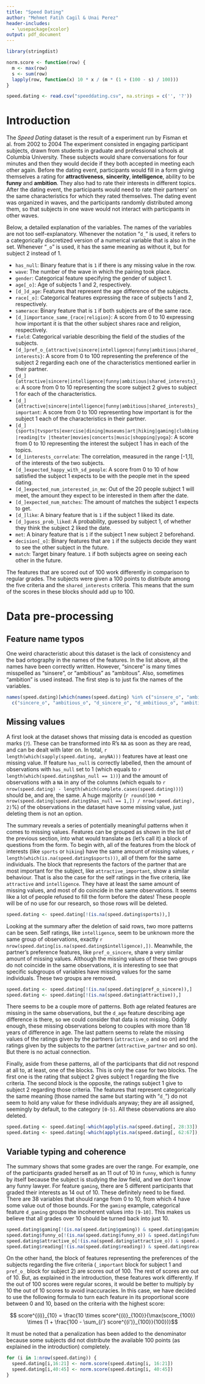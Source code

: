 ```yaml
---
title: "Speed Dating"
author: "Mehmet Fatih Cagil & Unai Perez"
header-includes:
  - \usepackage{xcolor}
output: pdf_document
---
```


```r
library(stringdist)

norm.score <- function(row) {
  m <- max(row)
  s <- sum(row)
  lapply(row, function(x) 10 * x / (m * (1 + (100 - s) / 100)))
}

speed.dating <- read.csv("speeddating.csv", na.strings = c('', '?'))
```

# Introduction

The _Speed Dating_ dataset is the result of a experiment run by Fisman et al. from 2002 to 2004 The experiment consisted in engaging participant subjects, drawn from students in graduate and professional schools at Columbia University. These subjects would share conversations for four minutes and then they would decide if they both accepted in meeting each other again. Before the dating event, participants would fill in a form giving themselves a rating for **attractiveness**, **sincerity**, **intelligence**, ability to be **funny** and **ambition**. They also had to rate their interests in different topics. After the dating event, the participants would need to rate their partners' on the same characteristics for which they rated themselves. The dating event was organized in waves, and the participants randomly distributed among them, so that subjects in one wave would not interact with participants in other waves.

Below, a detailed explanation of the variables. The names of the variables are not too self-explanatory. Whenever the notation "`d_`" is used, it refers to a categorically discretized version of a numerical variable that is also in the set. Whenever "`_o`" is used, it has the same meaning as without it, but for subject 2 instead of 1.

- `has_null`: Binary feature that is `1` if there is any missing value in the row.
- `wave`: The number of the wave in which the pairing took place.
- `gender`: Categorical feature specifying the gender of subject 1.
- `age[_o]`: Age of subjects 1 and 2, respectively.
- `[d_]d_age`: Features that represent the age difference of the subjects.
- `race[_o]`: Categorical features expressing the race of subjects 1 and 2, respectively.
- `samerace`: Binary feature that is `1` if both subjects are of the same race.
- `[d_]importance_same_{race|religion}`: A score from 0 to 10 expressing how important it is that the other subject shares race and religion, respectively.
- `field`: Categorical variable describing the field of the studies of the subjects.
- `[d_]pref_o_{attractive|sincere|intelligence|funny|ambitious|shared_interests}`: A score from 0 to 100 representing the preference of the subject 2 regarding each one of the characteristics mentioned earlier in their partner.
- `[d_]{attractive|sincere|intelligence|funny|ambitious|shared_interests}_o`: A score from 0 to 10 representing the score subject 2 gives to subject 1 for each of the characteristics.
- `[d_]{attractive|sincere|intelligence|funny|ambitious|shared_interests}_important`: A score from 0 to 100 representing how important is for the subject 1 each of the characteristics in their partner.
- `[d_]{sports|tvsports|exercise|dining|museums|art|hiking|gaming|clubbing|reading|tv |theater|movies|concerts|music|shopping|yoga}`: A score from 0 to 10 representing the interest the subject 1 has in each of the topics.
- `[d_]interests_correlate`: The correlation, measured in the range [-1,1], of the interests of the two subjects.
- `[d_]expected_happy_with_sd_people`: A score from 0 to 10 of how satisfied the subject 1 expects to be with the people met in the speed dating.
- `[d_]expected_num_interested_in_me`: Out of the 20 people subject 1 will meet, the amount they expect to be interested in them after the date.
- `[d_]expected_num_matches`: The amount of matches the subject 1 expects to get.
- `[d_]like`: A binary feature that is `1` if the subject 1 liked its date.
- `[d_]guess_prob_liked`: A probability, guessed by subject 1, of whether they think the subject 2 liked the date.
- `met`: A binary feature that is `1` if the subject 1 new subject 2 beforehand.
- `decision[_o]`: Binary features that are `1` if the subjects decide they want to see the other subject in the future.
- `match`: Target binary feature. `1` if both subjects agree on seeing each other in the future.

The features that are scored out of 100 work differently in comparison to regular grades. The subjects were given a 100 points to distribute among the five criteria and the `shared_interests` criteria. This means that the sum of the scores in these blocks should add up to 100.

# Data pre-processing

## Feature name typos

One weird characteristic about this dataset is the lack of consistency and the bad ortography in the names of the features. In the list above, all the names have been correctly written. However, "sincere" is many times misspelled as "sinsere", or "ambitious" as "ambitous". Also, sometimes "ambition" is used instead. The first step is to just fix the names of the variables.

```r
names(speed.dating)[which(names(speed.dating) %in% c("sinsere_o", "ambitous_o", "d_sinsere_o", "d_ambitous_o", "ambtition_important", "d_ambtition_important"))] <- 
  c("sincere_o", "ambitious_o", "d_sincere_o", "d_ambitious_o", "ambition_important", "d_ambition_important")
```

## Missing values

A first look at the dataset shows that missing data is encoded as question marks (`?`). These can be transformed into R's `NA` as soon as they are read, and can be dealt with later on. In total, `r length(which(sapply(speed.dating, anyNA)))` features have at least one missing value. If feature `has_null` is correctly labelled, then the amount of observations with `has_null` set to 1 (which equals to `r length(which(speed.dating$has_null == 1))`) and the amount of observations with a `NA` in any of the columns (which equals to `r nrow(speed.dating) - length(which(complete.cases(speed.dating)))`) should be, and are, the same. A huge majority (`r round(100 * nrow(speed.dating[speed.dating$has_null == 1,]) / nrow(speed.dating), 2)`%) of the observations in the dataset have some missing value, just deleting them is not an option.

The summary reveals a series of potentially meaningful patterns when it comes to missing values. Features can be grouped as shown in the list of the previous section, into what would translate as (let's call it) a block of questions from the form. To begin with, all of the features from the block of interests (like `sports` or `hiking`) have the same amount of missing values, `r length(which(is.na(speed.dating$sports)))`, all of them for the same individuals. The block that represents the factors of the partner that are most important for the subject, like `attractive_important`, show a similar behaviour. That is also the case for the self ratings in the five criteria, like `attractive` and `intelligence`. They have at least the same amount of missing values, and most of do coincide in the same observations. It seems like a lot of people refused to fill the form before the dates! These people will be of no use for our research, so those rows will be deleted.

```r
speed.dating <- speed.dating[!(is.na(speed.dating$sports)),]
```

Looking at the summary after the deletion of said rows, two more patterns can be seen. Self ratings, like `intelligence`, seem to be unknown more the same group of observations, exactly `r nrow(speed.dating[is.na(speed.dating$intelligence),])`. Meanwhile, the partner's preference features, like `pref_o_sincere`, share a very similar amount of missing values. Although the missing values of these two groups do not coincide in the same observations, it is interesting to see that specific subgroups of variables have missing values for the same individuals. These two groups are removed.

```r
speed.dating <- speed.dating[!(is.na(speed.dating$pref_o_sincere)),]
speed.dating <- speed.dating[!(is.na(speed.dating$attractive)),]
```

There seems to be a couple more of patterns. Both age related features are missing in the same observations, but the `d_age` feature describing age difference is there, so we could consider that data is not missing. Oddly enough, these missing observations belong to couples with more than 18 years of difference in age. The last pattern seems to relate the missing values of the ratings given by the partners (`attractive_o` and so on) and the ratings given by the subjects to the partner (`attractive_partner` and so on). But there is no actual connection.

Finally, aside from these patterns, all of the participants that did not respond at all to, at least, one of the blocks. This is only the case for two blocks. The first one is the rating that subject 2 gives subject 1 regarding the five criteria. The second block is the opposite, the ratings subject 1 give to subject 2 regarding those criteria. The features that represent categorically the same meaning (those named the same but starting with "`d_`") do not seem to hold any value for these individuals anyway; they are all assigned, seemingly by default, to the category `[0-5]`. All these observations are also deleted.

```r
speed.dating <- speed.dating[-which(apply(is.na(speed.dating[, 28:33]), 1, all)),]
speed.dating <- speed.dating[-which(apply(is.na(speed.dating[, 62:67]), 1, all)),]
```

\textcolor{red}{what do we do with the remaining missing values? Imputation?}

## Variable typing and coherence

The summary shows that some grades are over the range. For example, one of the participants graded herself as an 11 out of 10 in `funny`, which is funny by itself because the subject is studying the _law_ field, and we don't know any funny lawyer. For feature `gaming`, there are 5 different participants that graded their interests as 14 out of 10. These definitely need to be fixed. There are 38 variables that should range from 0 to 10, from which 4 have some value out of those bounds. For the `gaming` example, categorical feature `d_gaming` groups the incoherent values into `[9-10]`. This makes us believe that all grades over 10 should be turned back into just 10.

```r
speed.dating$gaming[!(is.na(speed.dating$gaming)) & speed.dating$gaming > 10] <- 10
speed.dating$funny_o[!(is.na(speed.dating$funny_o)) & speed.dating$funny_o > 10] <- 10
speed.dating$attractive_o[!(is.na(speed.dating$attractive_o)) & speed.dating$attractive_o > 10] <- 10
speed.dating$reading[!(is.na(speed.dating$reading)) & speed.dating$reading > 10] <- 10
```

On the other hand, the block of features representing the preferences of the subjects regarding the five criteria (`_important` block for subject 1 and `pref_o_` block for subject 2) are scores out of 100. The rest of scores are out of 10. But, as explained in the introduction, these features work differently. If the out of 100 scores were regular scores, it would be better to multiply by 10 the out of 10 scores to avoid inaccuracies. In this case, we have decided to use the following formula to turn each feature in its proportional score between 0 and 10, based on the criteria with the highest score:

$$ score^{(i)}_{10} = \frac{10 \times score^{(i)}_{100}}{\max(score_{100}) \times (1 + \frac{100 - \sum_{i'} score^{(i')}_{100}}{100})}$$

It must be noted that a penalization has been added to the denominator because some subjects did not distribute the available 100 points (as explained in the introduction) completely.

```r
for (i in 1:nrow(speed.dating)) {
  speed.dating[i,16:21] <- norm.score(speed.dating[i, 16:21])
  speed.dating[i,40:45] <- norm.score(speed.dating[i, 40:45])
}
```